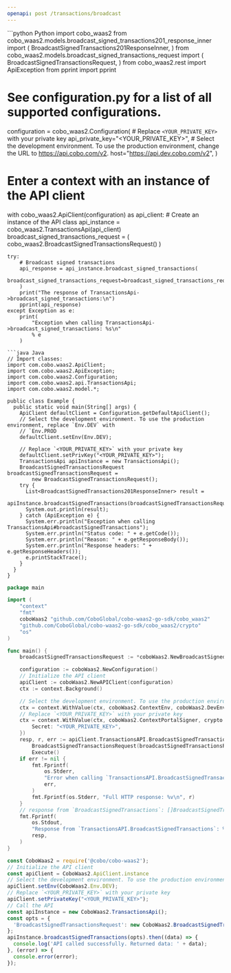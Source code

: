 ```yaml
---
openapi: post /transactions/broadcast
---
```


<RequestExample>
```python Python
import cobo_waas2
from cobo_waas2.models.broadcast_signed_transactions201_response_inner import (
    BroadcastSignedTransactions201ResponseInner,
)
from cobo_waas2.models.broadcast_signed_transactions_request import (
    BroadcastSignedTransactionsRequest,
)
from cobo_waas2.rest import ApiException
from pprint import pprint

# See configuration.py for a list of all supported configurations.
configuration = cobo_waas2.Configuration(
    # Replace `<YOUR_PRIVATE_KEY>` with your private key
    api_private_key="<YOUR_PRIVATE_KEY>",
    # Select the development environment. To use the production environment, change the URL to https://api.cobo.com/v2.
    host="https://api.dev.cobo.com/v2",
)
# Enter a context with an instance of the API client
with cobo_waas2.ApiClient(configuration) as api_client:
    # Create an instance of the API class
    api_instance = cobo_waas2.TransactionsApi(api_client)
    broadcast_signed_transactions_request = (
        cobo_waas2.BroadcastSignedTransactionsRequest()
    )

    try:
        # Broadcast signed transactions
        api_response = api_instance.broadcast_signed_transactions(
            broadcast_signed_transactions_request=broadcast_signed_transactions_request
        )
        print("The response of TransactionsApi->broadcast_signed_transactions:\n")
        pprint(api_response)
    except Exception as e:
        print(
            "Exception when calling TransactionsApi->broadcast_signed_transactions: %s\n"
            % e
        )

```
```java Java
// Import classes:
import com.cobo.waas2.ApiClient;
import com.cobo.waas2.ApiException;
import com.cobo.waas2.Configuration;
import com.cobo.waas2.api.TransactionsApi;
import com.cobo.waas2.model.*;

public class Example {
  public static void main(String[] args) {
    ApiClient defaultClient = Configuration.getDefaultApiClient();
    // Select the development environment. To use the production environment, replace `Env.DEV` with
    // `Env.PROD
    defaultClient.setEnv(Env.DEV);

    // Replace `<YOUR_PRIVATE_KEY>` with your private key
    defaultClient.setPrivKey("<YOUR_PRIVATE_KEY>");
    TransactionsApi apiInstance = new TransactionsApi();
    BroadcastSignedTransactionsRequest broadcastSignedTransactionsRequest =
        new BroadcastSignedTransactionsRequest();
    try {
      List<BroadcastSignedTransactions201ResponseInner> result =
          apiInstance.broadcastSignedTransactions(broadcastSignedTransactionsRequest);
      System.out.println(result);
    } catch (ApiException e) {
      System.err.println("Exception when calling TransactionsApi#broadcastSignedTransactions");
      System.err.println("Status code: " + e.getCode());
      System.err.println("Reason: " + e.getResponseBody());
      System.err.println("Response headers: " + e.getResponseHeaders());
      e.printStackTrace();
    }
  }
}

```
```go Go
package main

import (
	"context"
	"fmt"
	coboWaas2 "github.com/CoboGlobal/cobo-waas2-go-sdk/cobo_waas2"
	"github.com/CoboGlobal/cobo-waas2-go-sdk/cobo_waas2/crypto"
	"os"
)

func main() {
	broadcastSignedTransactionsRequest := *coboWaas2.NewBroadcastSignedTransactionsRequest()

	configuration := coboWaas2.NewConfiguration()
	// Initialize the API client
	apiClient := coboWaas2.NewAPIClient(configuration)
	ctx := context.Background()

	// Select the development environment. To use the production environment, replace coboWaas2.DevEnv with coboWaas2.ProdEnv
	ctx = context.WithValue(ctx, coboWaas2.ContextEnv, coboWaas2.DevEnv)
	// Replace `<YOUR_PRIVATE_KEY>` with your private key
	ctx = context.WithValue(ctx, coboWaas2.ContextPortalSigner, crypto.Ed25519Signer{
		Secret: "<YOUR_PRIVATE_KEY>",
	})
	resp, r, err := apiClient.TransactionsAPI.BroadcastSignedTransactions(ctx).
		BroadcastSignedTransactionsRequest(broadcastSignedTransactionsRequest).
		Execute()
	if err != nil {
		fmt.Fprintf(
			os.Stderr,
			"Error when calling `TransactionsAPI.BroadcastSignedTransactions``: %v\n",
			err,
		)
		fmt.Fprintf(os.Stderr, "Full HTTP response: %v\n", r)
	}
	// response from `BroadcastSignedTransactions`: []BroadcastSignedTransactions201ResponseInner
	fmt.Fprintf(
		os.Stdout,
		"Response from `TransactionsAPI.BroadcastSignedTransactions`: %v\n",
		resp,
	)
}

```
```javascript JavaScript
const CoboWaas2 = require('@cobo/cobo-waas2');
// Initialize the API client
const apiClient = CoboWaas2.ApiClient.instance
// Select the development environment. To use the production environment, replace `Env.DEV` with `Env.PROD`
apiClient.setEnv(CoboWaas2.Env.DEV);
// Replace `<YOUR_PRIVATE_KEY>` with your private key
apiClient.setPrivateKey("<YOUR_PRIVATE_KEY>");
// Call the API
const apiInstance = new CoboWaas2.TransactionsApi();
const opts = {
  'BroadcastSignedTransactionsRequest': new CoboWaas2.BroadcastSignedTransactionsRequest()
};
apiInstance.broadcastSignedTransactions(opts).then((data) => {
  console.log('API called successfully. Returned data: ' + data);
}, (error) => {
  console.error(error);
});
```
</RequestExample>